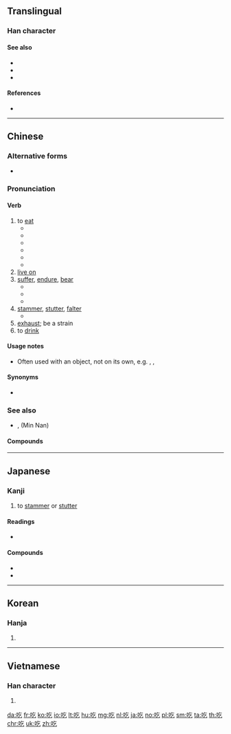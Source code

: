 {{also|喫}}
==Translingual==
{{stroke order}}

===Han character===
{{Han char|rn=30|rad=口|as=03|sn=6|four=68017|canj=RON|ids=⿰口乞}}

====See also====
* {{l|mul|食}}
* {{l|mul|召}}
* {{l|mul|頂}}

====References====
* {{Han ref|kx=0174.170|dkj=03280|dj=0387.100|hdz=10579.050|uh=5403|ud=21507|bh=A659|bd=42585}}

----

==Chinese==
{{zh-forms}}

===Alternative forms===
* {{zh-l|喫}}

===Pronunciation===
{{zh-pron
|m=chī
|c=hek3
|w=4qiq
|mc=y
|ma=y
|cat=v,a
}}

====Verb====
{{zh-verb}}

# to [[eat]]
#* {{zh-x|耶和華 說，誰 告訴 你 赤身露體 呢？莫非 你 吃 了 我 吩咐 你 不可 吃 的 那 樹 上 的 果子{zi} 嗎？|And he (Yehova) said, Who told thee that thou wast naked? Hast thou eaten of the tree, whereof I commanded thee that thou shouldest not eat?}}
#* {{zh-x|他 很 喜歡 吃飯。|He loves to '''eat'''.}}
#* {{zh-x|你 吃飯 了 嗎？|Have you eaten? (also a greeting)}}
#* {{zh-x|你 吃 過 飯 嗎？|Have you eaten? (also a greeting)}}
#* {{zh-x|你 吃飯 了 沒有？|Have you eaten? (also a greeting)}}
#* {{zh-x|儂 飯 吃 過 了 𠲎？|Have you eaten? (also a greeting)|SH}}
# [[live on]]
# [[suffer]], [[endure]], [[bear]]
#* {{zh-l|吃苦|to endure hardship}}
#* {{zh-l|吃虧|to suffer losses, to be at a disadvantage}}
#* {{zh-x|他 胸口 '''吃''' 了 一 槍。|He '''took''' a bullet in the chest.}}
# [[stammer]], [[stutter]], [[falter]]
#* {{zh-l|口吃|to stammer, to stutter}}
# [[exhaust]]; be a strain
# to [[drink]]

====Usage notes====
* Often used with an object, not on its own, e.g. {{zh-l|吃飯}}, {{zh-l|吃菜}}, {{zh-l|吃東西}}

====Synonyms====
* {{zh-l|食}} {{qualifier|literary, dialectal, Cantonese}}

===See also===
* {{zh-l|唅}}, {{zh-l|含}} (Min Nan)

====Compounds====
{{der3
|{{zh-l|吃白飯}}
|{{zh-l|吃白眼}}
|{{zh-l|吃敗仗}}
|{{zh-l|吃飽}}
|{{zh-l|吃飽了撐的}}
|{{zh-l|吃閉門羹}}
|{{zh-l|吃不到}}
|{{zh-l|吃不得}}
|{{zh-l|吃不動}}
|{{zh-l|吃不慣}}
|{{zh-l|吃不好}}
|{{zh-l|吃不開}}
|{{zh-l|吃不來}}
|{{zh-l|吃不了，兜著走}}
|{{zh-l|吃不了}}
|{{zh-l|吃不起}}
|{{zh-l|吃不上}}
|{{zh-l|吃不透}}
|{{zh-l|吃不下}}
|{{zh-l|吃不消|tr=chībuxiāo}}
|{{zh-l|吃不住}}
|{{zh-l|吃不准}} {{attention|zh|吃不準?}}
|{{zh-l|吃茶}}
|{{zh-l|吃吃喝喝}}
|{{zh-l|吃醋|tr=chīcù}}
|{{zh-l|吃大鍋飯}}
|{{zh-l|吃刀}}
|{{zh-l|吃得開}}
|{{zh-l|吃得苦中苦，方為人上人}}
|{{zh-l|吃得來}}
|{{zh-l|吃得了}}
|{{zh-l|吃得下}}
|{{zh-l|吃得消}}
|{{zh-l|吃得住}}
|{{zh-l|吃掉}}
|{{zh-l|吃定心丸}}
|{{zh-l|吃豆腐|tr=chī dòufu}}
|{{zh-l|吃獨食}}, {{zh-l|吃獨食兒}}
|{{zh-l|吃兒}}
|{{zh-l|吃耳光}}
|{{zh-l|吃飯|tr=chīfàn}}
|{{zh-l|吃乾醋}}
|{{zh-l|吃乾飯}}
|{{zh-l|吃功夫}}
|{{zh-l|吃官司}}
|{{zh-l|吃管子}}
|{{zh-l|吃慣}}
|{{zh-l|吃好}}
|{{zh-l|吃喝兒}}
|{{zh-l|吃喝嫖賭}}
|{{zh-l|吃喝玩樂|tr=chīhēwánlè}}
|{{zh-l|吃黑棗兒}}
|{{zh-l|吃後悔藥}}, {{zh-l|吃後悔藥兒}}
|{{zh-l|吃花酒}}
|{{zh-l|吃皇糧}}
|{{zh-l|吃回扣}}
|{{zh-l|吃回頭草}}
|{{zh-l|吃葷}}
|{{zh-l|吃貨}}
|{{zh-l|吃緊}}
|{{zh-l|吃勁}}, {{zh-l|吃勁兒}}
|{{zh-l|吃驚|tr=chījīng}}
|{{zh-l|吃酒}}
|{{zh-l|吃開口飯}}
|{{zh-l|吃糠咽菜}}
|{{zh-l|吃客}}
|{{zh-l|吃空額}}
|{{zh-l|吃苦|tr=chīkǔ}}
|{{zh-l|吃苦頭}}
|{{zh-l|吃虧|tr=chīkuī}}
|{{zh-l|吃勞保}}
|{{zh-l|吃老本}}, {{zh-l|吃老本兒}}
|{{zh-l|吃纍}}
|{{zh-l|吃裏爬外}}
|{{zh-l|吃力|tr=chīlì}}
|{{zh-l|吃零食}}
|{{zh-l|吃零嘴}}
|{{zh-l|吃碼頭}}
|{{zh-l|吃悶虧}}
|{{zh-l|吃膩}}
|{{zh-l|吃偏飯}}
|{{zh-l|吃槍藥}}
|{{zh-l|吃槍子}}, {{zh-l|吃槍子兒}}
|{{zh-l|吃青}}
|{{zh-l|吃青春飯}}
|{{zh-l|吃請}}
|{{zh-l|吃人家的嘴軟，拿人家的手短}}
|{{zh-l|吃軟不吃硬}}
|{{zh-l|吃軟飯}}
|{{zh-l|吃傷}}
|{{zh-l|吃商品糧}}
|{{zh-l|吃食}}, {{zh-l|吃食兒}}
|{{zh-l|吃食堂}}
|{{zh-l|吃水}}
|{{zh-l|吃水不忘掘井人}}
|{{zh-l|吃素}}
|{{zh-l|吃透}}
|{{zh-l|吃席}}
|{{zh-l|吃喜酒}}
|{{zh-l|吃閒飯}}
|{{zh-l|吃現成飯}}
|{{zh-l|吃相}}
|{{zh-l|吃香|tr=chīxiāng}}
|{{zh-l|吃小虧，占大便宜}}
|{{zh-l|吃小灶}}
|{{zh-l|吃心}}
|{{zh-l|吃鴨蛋}}
|{{zh-l|吃啞巴虧}}
|{{zh-l|吃一驚|tr=chī yī jīng}}
|{{zh-l|吃一塹，長一智}}
|{{zh-l|吃贓}}
|{{zh-l|吃齋}}
|{{zh-l|吃著碗裏，望著鍋裏}}
|{{zh-l|吃重}}
|{{zh-l|吃主}}, {{zh-l|吃主兒}}
|{{zh-l|吃住}}
|{{zh-l|吃准}} {{attention|zh|吃準?}}
|{{zh-l|吃租}}
|{{zh-l|吃嘴}}
|{{zh-l|吃罪}}
|{{zh-l|街頭小吃|tr=jiētóu xiǎochī||street food}}
}}

{{zh-cat|Beginning}}

----

==Japanese==

===Kanji===
{{ja-kanji|grade=|rs=口03}}

# to [[stammer]] or [[stutter]]

====Readings====
* {{ja-readings|on=[[きつ]] (kitsu), [[こち]] (kochi)|kun=[[どもる]] (domoru)}}

====Compounds====
* {{ja-r|吃逆|しゃっくり|tr=shakkuri|hiccup}}
* {{ja-r|吃驚|びっくり|tr=bikkuri|to be surprised}}

----

==Korean==

===Hanja===
{{ko-hanja|hangeul=흘|rv=heul|mr=hŭl}}

# {{defn|lang=ko|sort=口03}}

----

==Vietnamese==

===Han character===
{{vi-hantu|[[cật]], [[khật]], [[hấc]], [[hất]], [[hớt]], [[ngát]], [[ngặt]], [[ngật]], [[ực]]|rs=口03}}

# {{defn|lang=vi|sort=口03}}

[[da:吃]]
[[fr:吃]]
[[ko:吃]]
[[io:吃]]
[[lt:吃]]
[[hu:吃]]
[[mg:吃]]
[[nl:吃]]
[[ja:吃]]
[[no:吃]]
[[pl:吃]]
[[sm:吃]]
[[ta:吃]]
[[th:吃]]
[[chr:吃]]
[[uk:吃]]
[[zh:吃]]